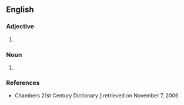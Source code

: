 {{also|cooperative|coopérative|coöperative|co-öperative}}
==English==

===Adjective===
{{en-adj}}

# {{alternative spelling of|cooperative|lang=en}}

===Noun===
{{en-noun}}

# {{alternative spelling of|cooperative|lang=en}}

===References===
* Chambers 21st Century Dictionary [http://www.chambersharrap.co.uk/chambers/features/chref/chref.py/main?query=cooperative&title=21st&sourceid=Mozilla-search] retrieved on November 7, 2006